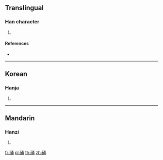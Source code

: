 {{character info/new}}
==Translingual==

===Han character===
{{Han char|rn=112|rad=石|as=07|sn=12|four=|canj=MRNIB}}

# {{defn|Han|sort=石07}}

====References====
* {{Han ref|kx=0830.380|dkj=24224|dj=1246.290|hdz=42435.090|uh=7867|ud=30823}}

----

==Korean==

===Hanja===
{{ko-hanja|hangeul=용|eumhun=|rv=yong|mr=yong|y=yong}}

# {{defn|lang=ko|sort=石07}}

----

==Mandarin==

===Hanzi===
{{cmn-hanzi|pin=[[yǒng]] ([[yong3]]), [[tóng]] ([[tong2]])|wg=<sup>3</sup>}}

# {{defn|lang=cmn|sort=石07}}

[[fr:硧]]
[[pl:硧]]
[[th:硧]]
[[zh:硧]]